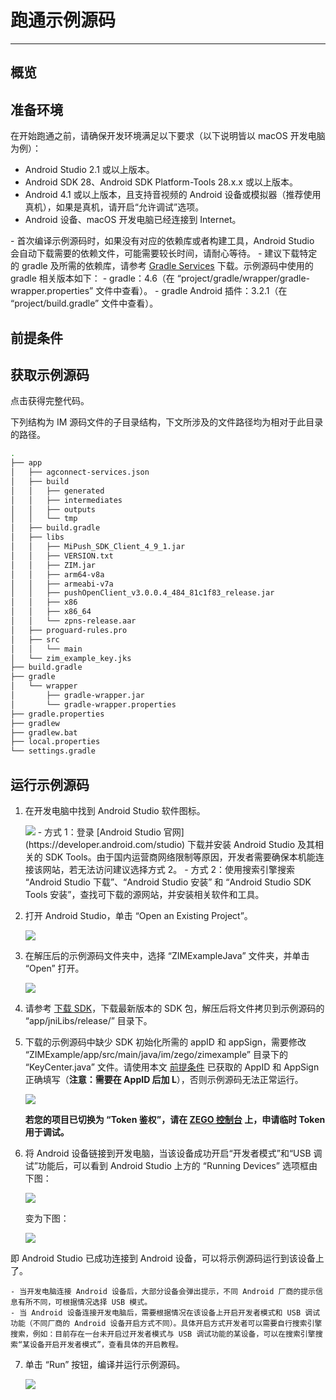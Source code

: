 
# 跑通示例源码

---

## 概览

<Content2 />

## 准备环境

在开始跑通之前，请确保开发环境满足以下要求（以下说明皆以 macOS 开发电脑为例）：

* Android Studio 2.1 或以上版本。
* Android SDK 28、Android SDK Platform-Tools 28.x.x 或以上版本。
* Android 4.1 或以上版本，且支持音视频的 Android 设备或模拟器（推荐使用真机），如果是真机，请开启“允许调试”选项。
* Android 设备、macOS 开发电脑已经连接到 Internet。

<Note title="说明">
- 首次编译示例源码时，如果没有对应的依赖库或者构建工具，Android Studio 会自动下载需要的依赖文件，可能需要较长时间，请耐心等待。
- 建议下载特定的 gradle 及所需的依赖库，请参考 <a href="https://services.gradle.org" target="_blank">Gradle Services</a> 下载。示例源码中使用的 gradle 相关版本如下：
  - gradle：4.6（在 “project/gradle/wrapper/gradle-wrapper.properties” 文件中查看）。
  - gradle Android 插件：3.2.1（在 “project/build.gradle” 文件中查看）。
</Note>

## 前提条件
<Content />
<Content1 />

## 获取示例源码

<Card title="示例源码" href="https://artifact-demo.zego.im/zim/example/android/ZIMExampleJava.zip" target="_blank">点击获得完整代码。</Card>

下列结构为 IM 源码文件的子目录结构，下文所涉及的文件路径均为相对于此目录的路径。

```bash
.
├── app
│   ├── agconnect-services.json
│   ├── build
│   │   ├── generated
│   │   ├── intermediates
│   │   ├── outputs
│   │   └── tmp
│   ├── build.gradle
│   ├── libs
│   │   ├── MiPush_SDK_Client_4_9_1.jar
│   │   ├── VERSION.txt
│   │   ├── ZIM.jar
│   │   ├── arm64-v8a
│   │   ├── armeabi-v7a
│   │   ├── pushOpenClient_v3.0.0.4_484_81c1f83_release.jar
│   │   ├── x86
│   │   ├── x86_64
│   │   └── zpns-release.aar
│   ├── proguard-rules.pro
│   ├── src
│   │   └── main
│   └── zim_example_key.jks
├── build.gradle
├── gradle
│   └── wrapper
│       ├── gradle-wrapper.jar
│       └── gradle-wrapper.properties
├── gradle.properties
├── gradlew
├── gradlew.bat
├── local.properties
└── settings.gradle
```

## 运行示例源码

1. 在开发电脑中找到 Android Studio 软件图标。
   <Frame width="200" height="auto">
     <img src="https://doc-media.zego.im/sdk-doc/Pics/Android/ExpressSDK/SampleRunningGuide/open_as.png" />
   </Frame>

   <Accordion title="在开发电脑上安装 Android Studio 的方式" defaultOpen="false">
    - 方式 1：登录 [Android Studio 官网](https://developer.android.com/studio) 下载并安装 Android Studio 及其相关的 SDK Tools。由于国内运营商网络限制等原因，开发者需要确保本机能连接该网站，若无法访问建议选择方式 2。
    - 方式 2：使用搜索引擎搜索 “Android Studio 下载”、“Android Studio 安装” 和 “Android Studio SDK Tools 安装”，查找可下载的源网站，并安装相关软件和工具。
   </Accordion>

2. 打开 Android Studio，单击 “Open an Existing Project”。

    <Frame width="80%" height="auto">
      <img src="https://doc-media.zego.im/sdk-doc/Pics/Android/ExpressSDK/SampleRunningGuide/as_pre_ui.png" />
    </Frame>

3. 在解压后的示例源码文件夹中，选择 “ZIMExampleJava” 文件夹，并单击 “Open” 打开。

    <Frame width="80%" height="auto">
      <img src="https://doc-media.zego.im/sdk-doc/Pics/ZIM/Android/demo.png" />
    </Frame>

4. 请参考 [下载 SDK](./Client%20SDKs/SDK%20downloads.mdx)，下载最新版本的 SDK 包，解压后将文件拷贝到示例源码的 “app/jniLibs/release/” 目录下。


5. 下载的示例源码中缺少 SDK 初始化所需的 appID 和 appSign，需要修改 “ZIMExample/app/src/main/java/im/zego/zimexample” 目录下的 “KeyCenter.java” 文件。请使用本文 [前提条件](#前提条件) 已获取的 AppID 和 AppSign 正确填写（**注意：需要在 AppID 后加 L**），否则示例源码无法正常运行。 

    <Frame width="80%" height="auto">
      <img src="https://doc-media.zego.im/sdk-doc/Pics/ZIM/Android/fill_appid_appSign_in_android_demo_new2_appsign.png" />
    </Frame>

    **若您的项目已切换为 “Token 鉴权”，请在 [ZEGO 控制台](https://console.zego.im) 上，申请临时 Token 用于调试。**


6. 将 Android 设备链接到开发电脑，当该设备成功开启“开发者模式”和“USB 调试”功能后，可以看到 Android Studio 上方的 “Running Devices” 选项框由下图：

    <Frame width="80%" height="auto">
      <img src="https://doc-media.zego.im/sdk-doc/Pics/ZIM/Android/as_no_device_new.png" />
    </Frame>

    变为下图：

    <Frame width="80%" height="auto">
      <img src="https://doc-media.zego.im/sdk-doc/Pics/ZIM/Android/as_connected_device_new.png" />
    </Frame>

  即 Android Studio 已成功连接到 Android 设备，可以将示例源码运行到该设备上了。

  <Note title="说明">
    
    - 当开发电脑连接 Android 设备后，大部分设备会弹出提示，不同 Android 厂商的提示信息有所不同，可根据情况选择 USB 模式。
    - 当 Android 设备连接开发电脑后，需要根据情况在该设备上开启开发者模式和 USB 调试功能（不同厂商的 Android 设备开启方式不同）。具体开启方式开发者可以需要自行搜索引擎搜索，例如：目前存在一台未开启过开发者模式与 USB 调试功能的某设备，可以在搜索引擎搜索“某设备开启开发者模式”，查看具体的开启教程。
  </Note>

7. 单击 “Run” 按钮，编译并运行示例源码。

    <Frame width="80%" height="auto">
      <img src="https://doc-media.zego.im/sdk-doc/Pics/ZIM/Android/run_android_demo_new.png" />
    </Frame>
